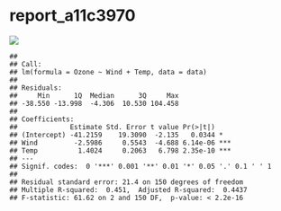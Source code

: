 
# report_a11c3970

![](C:/Users/D/Documents/R/NJU/ML/_chapters/report_a11c3970_files/figure-gfm/unnamed-chunk-1-1.png)<!-- -->

    ## 
    ## Call:
    ## lm(formula = Ozone ~ Wind + Temp, data = data)
    ## 
    ## Residuals:
    ##     Min      1Q  Median      3Q     Max 
    ## -38.550 -13.998  -4.306  10.530 104.458 
    ## 
    ## Coefficients:
    ##             Estimate Std. Error t value Pr(>|t|)    
    ## (Intercept) -41.2159    19.3090  -2.135   0.0344 *  
    ## Wind         -2.5986     0.5543  -4.688 6.14e-06 ***
    ## Temp          1.4024     0.2063   6.798 2.35e-10 ***
    ## ---
    ## Signif. codes:  0 '***' 0.001 '**' 0.01 '*' 0.05 '.' 0.1 ' ' 1
    ## 
    ## Residual standard error: 21.4 on 150 degrees of freedom
    ## Multiple R-squared:  0.451,  Adjusted R-squared:  0.4437 
    ## F-statistic: 61.62 on 2 and 150 DF,  p-value: < 2.2e-16

